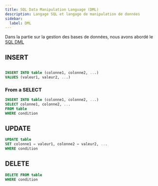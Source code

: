 ```yaml
---
title: SQL Data Manipulation Language (DML)
description: Langage SQL et langage de manipulation de données
sidebar:
  label: DML
---
```



<Slide>

Dans la partie sur la gestion des bases de données, nous avons abordé le [SQL DML](/bdd/07-sql3/02-sql-dml/)

## INSERT

```sql

INSERT INTO table (colonne1, colonne2, ...)
VALUES (valeur1, valeur2, ...)

```

### From a SELECT
  
```sql
INSERT INTO table (colonne1, colonne2, ...)
SELECT colonne1, colonne2, ...
FROM table
WHERE condition
```

</Slide>

<Slide>

## UPDATE
  
```sql
UPDATE table
SET colonne1 = valeur1, colonne2 = valeur2, ...
WHERE condition
```

</Slide>

<Slide>

## DELETE

```sql
DELETE FROM table
WHERE condition
```

</Slide>
